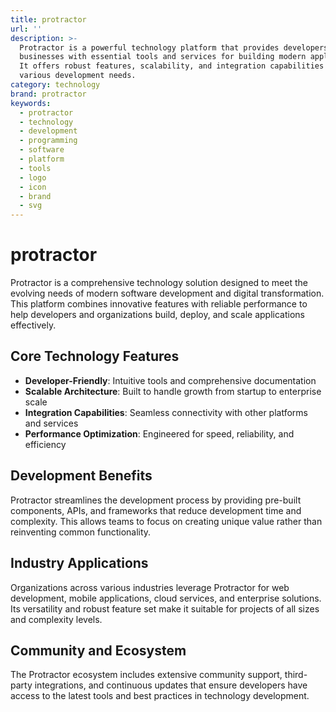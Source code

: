 ```yaml
---
title: protractor
url: ''
description: >-
  Protractor is a powerful technology platform that provides developers and
  businesses with essential tools and services for building modern applications.
  It offers robust features, scalability, and integration capabilities for
  various development needs.
category: technology
brand: protractor
keywords:
  - protractor
  - technology
  - development
  - programming
  - software
  - platform
  - tools
  - logo
  - icon
  - brand
  - svg
---
```


# protractor

Protractor is a comprehensive technology solution designed to meet the evolving needs of modern software development and digital transformation. This platform combines innovative features with reliable performance to help developers and organizations build, deploy, and scale applications effectively.

## Core Technology Features

- **Developer-Friendly**: Intuitive tools and comprehensive documentation
- **Scalable Architecture**: Built to handle growth from startup to enterprise scale
- **Integration Capabilities**: Seamless connectivity with other platforms and services
- **Performance Optimization**: Engineered for speed, reliability, and efficiency

## Development Benefits

Protractor streamlines the development process by providing pre-built components, APIs, and frameworks that reduce development time and complexity. This allows teams to focus on creating unique value rather than reinventing common functionality.

## Industry Applications

Organizations across various industries leverage Protractor for web development, mobile applications, cloud services, and enterprise solutions. Its versatility and robust feature set make it suitable for projects of all sizes and complexity levels.

## Community and Ecosystem

The Protractor ecosystem includes extensive community support, third-party integrations, and continuous updates that ensure developers have access to the latest tools and best practices in technology development.
